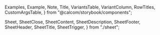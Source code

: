 
  Examples,
  Example,
  Note,
  Title,
  VariantsTable,
  VariantColumn,
  RowTitles,
  CustomArgsTable,
} from "@calcom/storybook/components";

  Sheet,
  SheetClose,
  SheetContent,
  SheetDescription,
  SheetFooter,
  SheetHeader,
  SheetTitle,
  SheetTrigger,
} from "./sheet";



<Meta title="UI/Sheet" />

<Title title="Sheet" suffix="Brief" subtitle="Version 2.0 — Last Update: 21 June 2023" />

## Definition

A sheet is a container that can be used to display content on differnt sides of the current page.

## Structure

<Examples title="Spacing">
      <Sheet>
          <SheetTrigger asChild>
              <Button>Open default sheet</Button>
          </SheetTrigger>
      <SheetContent position="right" size={"default"}>
          <SheetHeader>
              <SheetTitle>Edit profile</SheetTitle>
              <SheetDescription>
              Make changes to your profile here. Click save when you're done.
              </SheetDescription>
          </SheetHeader>
          <SheetFooter>
              <SheetClose asChild>
                <Button type="submit">Save changes</Button>
              </SheetClose>
          </SheetFooter>
      </SheetContent>
  </Sheet>
</Examples>
